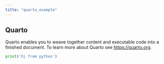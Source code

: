 ```yaml
---
title: "quarto_example"
---
```


## Quarto

Quarto enables you to weave together content and executable code into a finished document. To learn more about Quarto see <https://quarto.org>.



```python

print('hi from python')

```